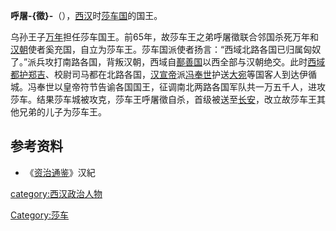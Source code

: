 '''呼屠-{徵}-'''（{{bd|？||前65年||}}），[[西汉|西汉]]时[[莎车国|莎车国]]的国王。

乌孙王子[[万年_(莎车)|万年]]担任莎车国王。前65年，故莎车王之弟呼屠徵联合邻国杀死万年和[[汉朝|汉朝]]使者奚充国，自立为莎车王。莎车国派使者扬言：“西域北路各国已归属匈奴了。”派兵攻打南路各国，背叛汉朝，西域自[[鄯善国|鄯善国]]以西全部与汉朝绝交。此时[[西域都护|西域都护]][[郑吉|郑吉]]、校尉司马都在北路各国，[[汉宣帝|汉宣帝]]派[[冯奉世|冯奉世]]护送[[大宛|大宛]]等国客人到达伊循城。冯奉世以皇帝符节告谕各国国王，征调南北两路各国军队共一万五千人，进攻莎车。结果莎车城被攻克，莎车王呼屠徵自杀，首级被送至[[长安|长安]]，改立故莎车王其他兄弟的儿子为莎车王。
==参考资料==
*《[[资治通鉴|资治通鉴]]》汉紀
{{start box}}
{{s-before|[[万年_(莎车)|万年]]}}
{{s-title|[[莎车|莎车]][[国王|国王]]|前65年}}
{{s-after|呼屠徵的侄子}}
{{end box}}
[[Category:莎车|Category:莎车]]
[[category:西汉政治人物|category:西汉政治人物]]
